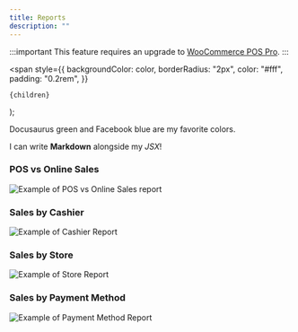 ```yaml
---
title: Reports
description: ""
---
```


:::important
This feature requires an upgrade to [WooCommerce POS Pro](http://wcpos.com/pro).
:::

  <span
    style={{
      backgroundColor: color,
      borderRadius: "2px",
      color: "#fff",
      padding: "0.2rem",
    }}
  >
    {children}
  </span>
);

<Highlight color="#25c2a0">Docusaurus green</Highlight> and <Highlight color="#1877F2">
  Facebook blue
</Highlight> are my favorite colors.

I can write **Markdown** alongside my _JSX_!

### POS vs Online Sales

![Example of POS vs Online Sales report](https://wcpos.com/wp-content/uploads/2015/06/sales-report-1024x1019.png "Example of POS vs Online Sales report")

### Sales by Cashier

![Example of Cashier Report](https://wcpos.com/wp-content/uploads/2015/06/cashier-report-1024x768.png "Example of Cashier Report")

### Sales by Store

![Example of Store Report](https://wcpos.com/wp-content/uploads/2015/06/store-report-1024x763.png "Example of Store Report")

### Sales by Payment Method

![Example of Payment Method Report](https://wcpos.com/wp-content/uploads/2015/06/gateway-report-1024x767.png "Example of Payment Method Report")
